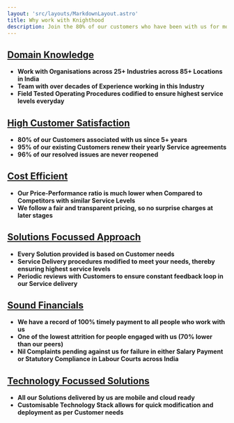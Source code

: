 ```yaml
---
layout: 'src/layouts/MarkdownLayout.astro'
title: Why work with Knighthood
description: Join the 80% of our customers who have been with us for more than 5 years and experience our team's decades of experience in the industry. 
---
```



<Stats/>




## [Domain Knowledge](/whyus/domain)





* **Work with Organisations across 25+ Industries across 85+ Locations in India**
* **Team with over decades of Experience working in this Industry**
* **Field Tested Operating Procedures codified to ensure highest service levels everyday**



## [High Customer Satisfaction](/whyus/csat)




* **80% of our Customers associated with us since 5+ years**
* **95% of our existing Customers renew their yearly Service agreements**
* **96% of our resolved issues are never reopened**

## [Cost Efficient](/whyus/cost) 




* **Our Price-Performance ratio is much lower when Compared to Competitors with similar Service Levels**
* **We follow a fair and transparent pricing, so no surprise charges at later stages**





## [Solutions Focussed Approach](/whyus/sol)




* **Every Solution provided is based on Customer needs**
* **Service Delivery procedures modified to meet your needs, thereby ensuring highest service levels**
* **Periodic reviews with Customers to ensure constant feedback loop in our Service delivery**

## [Sound Financials](/whyus/financials)



* **We have a record of 100% timely payment to all people who work with us**
* **One of the lowest attrition for people engaged with us (70% lower than our peers)**
* **Nil Complaints pending against us for failure in either Salary Payment or Statutory Compliance in Labour Courts across India**



## [Technology Focussed Solutions](/whyus/tech)


* **All our Solutions delivered by us are mobile and cloud ready**
* **Customisable Technology Stack allows for quick modification and deployment as per Customer needs**






